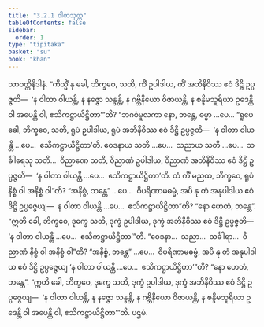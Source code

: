 ```yaml
---
title: "3.2.1 ဝါတသုတ္တ"
tableOfContents: false
sidebar:
  order: 1
type: "tipitaka"
basket: "su"
book: "khan"
---
```



<DynamicBreadcrumb />

<Division number="224" book="khan">

<Paragraph number="980" book="khan">
သာဝတ္ထိနိဒါနံ. “ကိသ္မိံ နု ခေါ, ဘိက္ခဝေ, သတိ, ကိံ ဥပါဒါယ, ကိံ အဘိနိဝိဿ ဧဝံ ဒိဋ္ဌိ ဥပ္ပဇ္ဇတိ—  ‘န ဝါတာ ဝါယန္တိ, န နဇ္ဇော သန္ဒန္တိ, န ဂဗ္ဘိနိယော ဝိဇာယန္တိ, န စန္ဒိမသူရိယာ ဥဒေန္တိ ဝါ အပေန္တိ ဝါ, ဧသိကဋ္ဌာယိဋ္ဌိတာ’”တိ? “ဘဂဝံမူလကာ နော, ဘန္တေ, ဓမ္မာ …ပေ…
</Paragraph>

<Paragraph number="981" book="khan">
“ရူပေ ခေါ, ဘိက္ခဝေ, သတိ, ရူပံ ဥပါဒါယ, ရူပံ အဘိနိဝိဿ ဧဝံ ဒိဋ္ဌိ ဥပ္ပဇ္ဇတိ—  ‘န ဝါတာ ဝါယန္တိ …ပေ…  ဧသိကဋ္ဌာယိဋ္ဌိတာ’တိ. ဝေဒနာယ သတိ …ပေ…  သညာယ သတိ …ပေ…  သင်္ခါရေသု သတိ…  ဝိညာဏေ သတိ, ဝိညာဏံ ဥပါဒါယ, ဝိညာဏံ အဘိနိဝိဿ ဧဝံ ဒိဋ္ဌိ ဥပ္ပဇ္ဇတိ—  ‘န ဝါတာ ဝါယန္တိ …ပေ…  ဧသိကဋ္ဌာယိဋ္ဌိတာ’တိ.
</Paragraph>

<Paragraph number="982" book="khan">
တံ ကိံ မညထ, ဘိက္ခဝေ, ရူပံ နိစ္စံ ဝါ အနိစ္စံ ဝါ”တိ? “အနိစ္စံ, ဘန္တေ” …ပေ…  ဝိပရိဏာမဓမ္မံ, အပိ နု တံ အနုပါဒါယ ဧဝံ ဒိဋ္ဌိ ဥပ္ပဇ္ဇေယျ—  န ဝါတာ ဝါယန္တိ …ပေ…  ဧသိကဋ္ဌာယိဋ္ဌိတာ”တိ? “နော ဟေတံ, ဘန္တေ”. “ဣတိ ခေါ, ဘိက္ခဝေ, ဒုက္ခေ သတိ, ဒုက္ခံ ဥပါဒါယ, ဒုက္ခံ အဘိနိဝိဿ ဧဝံ ဒိဋ္ဌိ ဥပ္ပဇ္ဇတိ—  ‘န ဝါတာ ဝါယန္တိ …ပေ…  ဧသိကဋ္ဌာယိဋ္ဌိတာ’”တိ. “ဝေဒနာ…  သညာ…  သင်္ခါရာ…  ဝိညာဏံ နိစ္စံ ဝါ အနိစ္စံ ဝါ”တိ? “အနိစ္စံ, ဘန္တေ” …ပေ…  ဝိပရိဏာမဓမ္မံ, အပိ နု တံ အနုပါဒါယ ဧဝံ ဒိဋ္ဌိ ဥပ္ပဇ္ဇေယျ ‘န ဝါတာ ဝါယန္တိ …ပေ…  ဧသိကဋ္ဌာယိဋ္ဌိတာ’”တိ? “နော ဟေတံ, ဘန္တေ”. “ဣတိ ခေါ, ဘိက္ခဝေ, ဒုက္ခေ သတိ, ဒုက္ခံ ဥပါဒါယ, ဒုက္ခံ အဘိနိဝိဿ ဧဝံ ဒိဋ္ဌိ ဥပ္ပဇ္ဇေယျ—  ‘န ဝါတာ ဝါယန္တိ, န နဇ္ဇော သန္ဒန္တိ, န ဂဗ္ဘိနိယော ဝိဇာယန္တိ, န စန္ဒိမသူရိယာ ဥဒေန္တိ ဝါ အပေန္တိ ဝါ, ဧသိကဋ္ဌာယိဋ္ဌိတာ’”တိ.

</Paragraph>
</Division>

<Paragraph number="983" type="center" book="khan">
ပဌမံ.
</Paragraph>